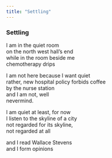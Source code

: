 ```yaml
---
title: "Settling"
---
```


### Settling

I am in the quiet room<br>
on the north west hall's end<br>
while in the room beside me<br>
chemotherapy drips<br>

I am not here because I want quiet<br>
rather, new hospital policy forbids coffee<br>
by the nurse station<br>
and I am not, well<br>
nevermind.<br>

I am quiet at least, for now<br>
I listen to the skyline of a city<br>
not regarded for its skyline,<br>
not regarded at all<br>

and I read Wallace Stevens<br>
and I form opinions<br>

<br>
